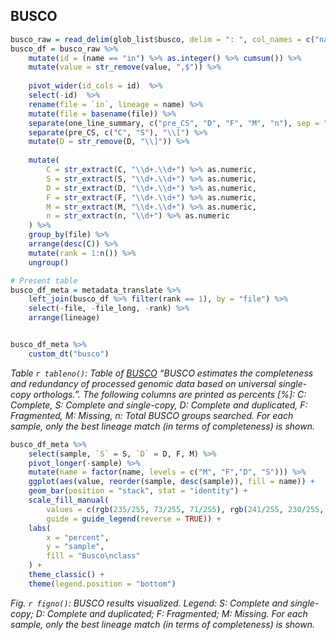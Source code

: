 ## BUSCO

```r

busco_raw = read_delim(glob_list$busco, delim = ": ", col_names = c("name", "value"))
busco_df = busco_raw %>% 
    mutate(id = (name == "in") %>% as.integer() %>% cumsum()) %>% 
    mutate(value = str_remove(value, ",$")) %>% 
    
    pivot_wider(id_cols = id)  %>% 
    select(-id)  %>% 
    rename(file = `in`, lineage = name) %>% 
    mutate(file = basename(file)) %>% 
    separate(one_line_summary, c("pre_CS", "D", "F", "M", "n"), sep = ",", extra = "drop") %>% 
    separate(pre_CS, c("C", "S"), "\\[") %>% 
    mutate(D = str_remove(D, "\\]")) %>% 
    
    mutate(
        C = str_extract(C, "\\d+.\\d+") %>% as.numeric,
        S = str_extract(S, "\\d+.\\d+") %>% as.numeric,
        D = str_extract(D, "\\d+.\\d+") %>% as.numeric,
        F = str_extract(F, "\\d+.\\d+") %>% as.numeric,
        M = str_extract(M, "\\d+.\\d+") %>% as.numeric,
        n = str_extract(n, "\\d+") %>% as.numeric
    ) %>% 
    group_by(file) %>% 
    arrange(desc(C)) %>% 
    mutate(rank = 1:n()) %>% 
    ungroup()

# Present table
busco_df_meta = metadata_translate %>%
    left_join(busco_df %>% filter(rank == 1), by = "file") %>%
    select(-file, -file_long, -rank) %>%
    arrange(lineage)


busco_df_meta %>% 
    custom_dt("busco")

```

*Table `r tableno()`: Table of [BUSCO](https://busco.ezlab.org/) "BUSCO estimates the completeness and redundancy of processed genomic data based on universal single-copy orthologs.". The following columns are printed as percents [%]: C: Complete, S: Complete and single-copy, D: Complete and duplicated, F: Fragmented, M: Missing, n: Total BUSCO groups searched. For each sample, only the best lineage match (in terms of completeness) is shown.*


```r

busco_df_meta %>%
    select(sample, `S` = S, `D` = D, F, M) %>%
    pivot_longer(-sample) %>%
    mutate(name = factor(name, levels = c("M", "F","D", "S"))) %>%
    ggplot(aes(value, reorder(sample, desc(sample)), fill = name)) + 
    geom_bar(position = "stack", stat = "identity") + 
    scale_fill_manual(
        values = c(rgb(235/255, 73/255, 71/255), rgb(241/255, 230/255, 76/255), rgb(67/255, 151/255, 202/255), rgb(98/255, 185/255, 234/255)),
        guide = guide_legend(reverse = TRUE)) +
    labs(
        x = "percent",
        y = "sample",
        fill = "Busco\nclass"
    ) + 
    theme_classic() +
    theme(legend.position = "bottom") 


```

*Fig. `r figno()`: BUSCO results visualized. Legend: S: Complete and single-copy; D: Complete and duplicated; F: Fragmented; M: Missing. For each sample, only the best lineage match (in terms of completeness) is shown.*





